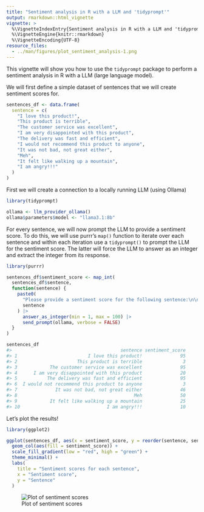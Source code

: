 ```yaml
---
title: "Sentiment analysis in R with a LLM and 'tidyprompt'"
output: rmarkdown::html_vignette
vignette: >
  %\VignetteIndexEntry{Sentiment analysis in R with a LLM and 'tidyprompt'}
  %\VignetteEngine{knitr::rmarkdown}
  %\VignetteEncoding{UTF-8}
resource_files:
  - ../man/figures/plot_sentiment_analysis-1.png
---
```




This vignette will show you how to use the `tidyprompt` package to perform a sentiment analysis
in R with a LLM (large language model).

We will first define a simple dataset of sentences that we will create sentiment scores for.


``` r
sentences_df <- data.frame(
  sentence = c(
    "I love this product!",
    "This product is terrible",
    "The customer service was excellent",
    "I am very disappointed with this product",
    "The delivery was fast and efficient",
    "I would not recommend this product to anyone",
    "It was not bad, not great either",
    "Meh",
    "It felt like walking up a mountain",
    "I am angry!!!"
  )
)
```

First we will create a connection to a locally running LLM (using Ollama)


``` r
library(tidyprompt)

ollama <- llm_provider_ollama()
ollama$parameters$model <- "llama3.1:8b"
```

For every sentence, we will now prompt the LLM to provide a sentiment score.
To do this, we will use purrr's `map()` function to iterate over each sentence
and within each iteration use a `tidyprompt()` to prompt the LLM for the sentiment score.
The latter will force the LLM to answer as an integer and extract the integer from its response.


``` r
library(purrr)

sentences_df$sentiment_score <- map_int(
  sentences_df$sentence,
  function(sentence) {
    paste0(
      "Please provide a sentiment score for the following sentence:\n\n",
      sentence
    ) |>
      answer_as_integer(min = 1, max = 100) |>
      send_prompt(ollama, verbose = FALSE)
  }
)

sentences_df
#>                                        sentence sentiment_score
#> 1                          I love this product!              95
#> 2                      This product is terrible               3
#> 3            The customer service was excellent              95
#> 4      I am very disappointed with this product              20
#> 5           The delivery was fast and efficient              95
#> 6  I would not recommend this product to anyone               3
#> 7              It was not bad, not great either              46
#> 8                                           Meh              50
#> 9            It felt like walking up a mountain              25
#> 10                                I am angry!!!              10
```

Let's plot the results!


``` r
library(ggplot2)

ggplot(sentences_df, aes(x = sentiment_score, y = reorder(sentence, sentiment_score))) +
  geom_col(aes(fill = sentiment_score)) +
  scale_fill_gradient(low = "red", high = "green") +
  theme_minimal() +
  labs(
    title = "Sentiment scores for each sentence",
    x = "Sentiment score",
    y = "Sentence"
  )
```

![Plot of sentiment scores](../man/figures/plot_sentiment_analysis-1.png)
